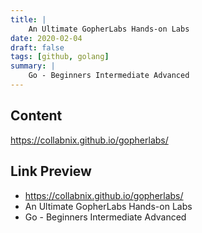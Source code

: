 ```yaml
---
title: |
    An Ultimate GopherLabs Hands-on Labs
date: 2020-02-04
draft: false
tags: [github, golang]
summary: |
    Go - Beginners Intermediate Advanced
---
```


## Content

https://collabnix.github.io/gopherlabs/

## Link Preview

- https://collabnix.github.io/gopherlabs/
- An Ultimate GopherLabs Hands-on Labs
- Go - Beginners Intermediate Advanced

